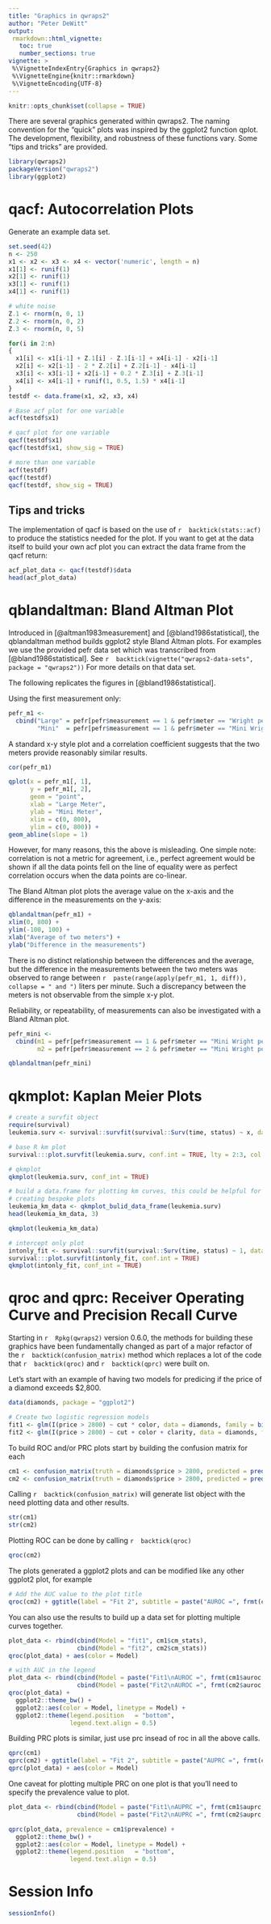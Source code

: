 ```yaml
---
title: "Graphics in qwraps2"
author: "Peter DeWitt"
output:
 rmarkdown::html_vignette:
   toc: true
   number_sections: true
vignette: >
 %\VignetteIndexEntry{Graphics in qwraps2}
 %\VignetteEngine{knitr::rmarkdown}
 %\VignetteEncoding{UTF-8}
---
```



```r
knitr::opts_chunk$set(collapse = TRUE)
```


There are several graphics generated within qwraps2.  The naming convention
for the "quick" plots was inspired by the ggplot2 function qplot.  The
development, flexibility, and robustness of these functions vary.  Some "tips
and tricks" are provided.

```r
library(qwraps2)
packageVersion("qwraps2")
library(ggplot2)
```



# qacf: Autocorrelation Plots

Generate an example data set.

```r
set.seed(42)
n <- 250
x1 <- x2 <- x3 <- x4 <- vector('numeric', length = n)
x1[1] <- runif(1)
x2[1] <- runif(1)
x3[1] <- runif(1)
x4[1] <- runif(1)

# white noise
Z.1 <- rnorm(n, 0, 1)
Z.2 <- rnorm(n, 0, 2)
Z.3 <- rnorm(n, 0, 5)

for(i in 2:n)
{
  x1[i] <- x1[i-1] + Z.1[i] - Z.1[i-1] + x4[i-1] - x2[i-1]
  x2[i] <- x2[i-1] - 2 * Z.2[i] + Z.2[i-1] - x4[i-1]
  x3[i] <- x3[i-1] + x2[i-1] + 0.2 * Z.3[i] + Z.3[i-1]
  x4[i] <- x4[i-1] + runif(1, 0.5, 1.5) * x4[i-1]
}
testdf <- data.frame(x1, x2, x3, x4)

# Base acf plot for one variable
acf(testdf$x1)

# qacf plot for one variable
qacf(testdf$x1)
qacf(testdf$x1, show_sig = TRUE)

```
```r
# more than one variable
acf(testdf)
qacf(testdf)
qacf(testdf, show_sig = TRUE)
```


## Tips and tricks

The implementation of qacf is based on the use of
`r  backtick(stats::acf)  `
to produce the statistics needed for the plot.  If you want to get at the
data itself to build your own acf plot you can extract the data frame from
the qacf return:

```r
acf_plot_data <- qacf(testdf)$data
head(acf_plot_data)
```


# qblandaltman: Bland Altman Plot

Introduced in [@altman1983measurement] and [@bland1986statistical], the
qblandaltman method builds ggplot2 style Bland Altman plots.  For examples we
use the provided pefr data set which was transcribed from
[@bland1986statistical].  See
`r  backtick(vignette("qwraps2-data-sets", package = "qwraps2"))  `
For more details on that data set.

The following replicates the figures in [@bland1986statistical].

Using the first measurement only:

```r
pefr_m1 <-
  cbind("Large" = pefr[pefr$measurement == 1 & pefr$meter == "Wright peak flow meter", "pefr"],
        "Mini"  = pefr[pefr$measurement == 1 & pefr$meter == "Mini Wright peak flow meter", "pefr"])
```


A standard x-y style plot and a correlation coefficient suggests that the two
meters provide reasonably similar results.

```r
cor(pefr_m1)

qplot(x = pefr_m1[, 1],
      y = pefr_m1[, 2],
      geom = "point",
      xlab = "Large Meter",
      ylab = "Mini Meter",
      xlim = c(0, 800),
      ylim = c(0, 800)) +
geom_abline(slope = 1)
```


However, for many reasons, this the above is misleading.  One simple note:
correlation is not a metric for agreement, i.e., perfect agreement would be
shown if all the data points fell on the line of equality were as perfect
correlation occurs when the data points are co-linear.

The Bland Altman plot plots the average value on the x-axis and the
difference in the measurements on the y-axis:

```r
qblandaltman(pefr_m1) +
xlim(0, 800) +
ylim(-100, 100) +
xlab("Average of two meters") +
ylab("Difference in the measurements")
```


There is no distinct relationship between the differences and the average,
but the difference in the measurements between the two meters was observed to
range between
`r  paste(range(apply(pefr_m1, 1, diff)), collapse = " and ")  `
liters per minute.  Such a discrepancy between the meters is not observable
from the simple x-y plot.

Reliability, or repeatability, of measurements can also be investigated with
a Bland Altman plot.

```r
pefr_mini <-
  cbind(m1 = pefr[pefr$measurement == 1 & pefr$meter == "Mini Wright peak flow meter", "pefr"],
        m2 = pefr[pefr$measurement == 2 & pefr$meter == "Mini Wright peak flow meter", "pefr"])

qblandaltman(pefr_mini)
```



# qkmplot: Kaplan Meier Plots

```r
# create a survfit object
require(survival)
leukemia.surv <- survival::survfit(survival::Surv(time, status) ~ x, data = survival::aml)

# base R km plot
survival:::plot.survfit(leukemia.surv, conf.int = TRUE, lty = 2:3, col = 1:2)

```
```r
# qkmplot
qkmplot(leukemia.surv, conf_int = TRUE)

# build a data.frame for plotting km curves, this could be helpful for
# creating bespoke plots
leukemia_km_data <- qkmplot_bulid_data_frame(leukemia.surv)
head(leukemia_km_data, 3)

```
```r
qkmplot(leukemia_km_data)

```
```r
# intercept only plot
intonly_fit <- survival::survfit(survival::Surv(time, status) ~ 1, data = survival::aml)
survival:::plot.survfit(intonly_fit, conf.int = TRUE)
qkmplot(intonly_fit, conf_int = TRUE)
```


# qroc and qprc: Receiver Operating Curve and Precision Recall Curve

Starting in
`r  Rpkg(qwraps2)  `
version 0.6.0, the methods for building these graphics have been
fundamentally changed as part of a major refactor of the
`r  backtick(confusion_matrix)  `
method which replaces a lot of the code that
`r  backtick(qroc)  `
and
`r  backtick(qprc)  `
were built on.

Let's start with an example of having two models for predicing if the price
of a diamond exceeds $2,800.

```r
data(diamonds, package = "ggplot2")

# Create two logistic regression models
fit1 <- glm(I(price > 2800) ~ cut * color, data = diamonds, family = binomial())
fit2 <- glm(I(price > 2800) ~ cut + color + clarity, data = diamonds, family = binomial())
```


To build ROC and/or PRC plots start by building the confusion matrix for each

```r
cm1 <- confusion_matrix(truth = diamonds$price > 2800, predicted = predict(fit1, type = "response"))
cm2 <- confusion_matrix(truth = diamonds$price > 2800, predicted = predict(fit2, type = "response"))
```


Calling
`r  backtick(confusion_matrix)  `
will generate list object with the need plotting data and other results.

```r
str(cm1)
str(cm2)
```


Plotting ROC can be done by calling
`r  backtick(qroc)  `

```r
qroc(cm2)
```


The plots generated a ggplot2 plots and can be modified like any other
ggplot2 plot, for example

```r
# Add the AUC value to the plot title
qroc(cm2) + ggtitle(label = "Fit 2", subtitle = paste("AUROC =", frmt(cm2$auroc, digits = 3)))
```


You can also use the results to build up a data set for plotting multiple
curves together.

```r
plot_data <- rbind(cbind(Model = "fit1", cm1$cm_stats),
                   cbind(Model = "fit2", cm2$cm_stats))
qroc(plot_data) + aes(color = Model)

# with AUC in the legend
plot_data <- rbind(cbind(Model = paste("Fit1\nAUROC =", frmt(cm1$auroc, 3)), cm1$cm_stats),
                   cbind(Model = paste("Fit2\nAUROC =", frmt(cm2$auroc, 3)), cm2$cm_stats))
qroc(plot_data) +
  ggplot2::theme_bw() +
  ggplot2::aes(color = Model, linetype = Model) +
  ggplot2::theme(legend.position   = "bottom",
                 legend.text.align = 0.5)
```


Building PRC plots is similar, just use prc insead of roc in all the above
calls.

```r
qprc(cm1)
qprc(cm2) + ggtitle(label = "Fit 2", subtitle = paste("AUPRC =", frmt(cm2$auprc, digits = 3)))
qprc(plot_data) + aes(color = Model)
```


One caveat for plotting multiple PRC on one plot is that you'll need to
specify the prevalence value to plot.

```r
plot_data <- rbind(cbind(Model = paste("Fit1\nAUPRC =", frmt(cm1$auprc, 3)), cm1$cm_stats),
                   cbind(Model = paste("Fit2\nAUPRC =", frmt(cm2$auprc, 3)), cm2$cm_stats))

qprc(plot_data, prevalence = cm1$prevalence) +
  ggplot2::theme_bw() +
  ggplot2::aes(color = Model, linetype = Model) +
  ggplot2::theme(legend.position   = "bottom",
                 legend.text.align = 0.5)
```


# Session Info

```r
sessionInfo()
```


